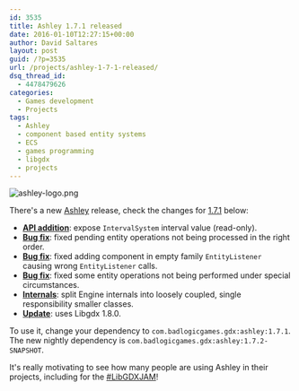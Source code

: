 ```yaml
---
id: 3535
title: Ashley 1.7.1 released
date: 2016-01-10T12:27:15+00:00
author: David Saltares
layout: post
guid: /?p=3535
url: /projects/ashley-1-7-1-released/
dsq_thread_id:
  - 4478479626
categories:
  - Games development
  - Projects
tags:
  - Ashley
  - component based entity systems
  - ECS
  - games programming
  - libgdx
  - projects
---
```


![ashley-logo.png](/img/ashley/ashley-logo.webp)

There's a new [Ashley](https://github.com/libgdx/ashley) release, check the changes for [1.7.1](https://github.com/libgdx/ashley/releases/tag/ashley-1.7.1) below:

- **[API addition](https://github.com/libgdx/ashley/commit/5277cbe83264d0ddc851a823232f51c350e9c387)**: expose `IntervalSystem` interval value (read-only).
- **[Bug fix](https://github.com/libgdx/ashley/issues/197)**: fixed pending entity operations not being processed in the right order.
- **[Bug fix](https://github.com/libgdx/ashley/issues/203)**: fixed adding component in empty family `EntityListener` causing wrong `EntityListener` calls.
- **[Bug fix](https://github.com/libgdx/ashley/commit/c45ba3b34860121571eb9a660a76bc82ac0a1a96)**: fixed some entity operations not being performed under special circumstances.
- **[Internals](https://github.com/libgdx/ashley/issues/178)**: split Engine internals into loosely coupled, single responsibility smaller classes.
- **[Update](https://github.com/libgdx/ashley/commit/92fa5c7179bf77a39a81cf20a5328a2fc4ca8c5f)**: uses Libgdx 1.8.0.

To use it, change your dependency to `com.badlogicgames.gdx:ashley:1.7.1`. The new nightly dependency is `com.badlogicgames.gdx:ashley:1.7.2-SNAPSHOT`.

It's really motivating to see how many people are using Ashley in their projects,
including for the [#LibGDXJAM](https://twitter.com/search?f=tweets&vertical=default&q=libgdxjam%20ashley&src=typd)!
